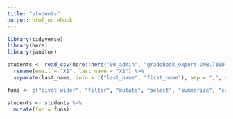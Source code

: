 ```yaml
---
title: "students"
output: html_notebook
---
```


```r
library(tidyverse)
library(here)
library(janitor)
```

```r
students <- read_csv(here::here("00_admin", "gradebook_export-CMB.710D.01.F19.csv"), skip = 1, col_names = FALSE) %>% 
  rename(email = "X1", last_name = "X2") %>% 
  separate(last_name, into = c("last_name", "first_name"), sep = ",", remove = TRUE)

funs <- c("pivot_wider", "filter", "mutate", "select", "summarize", "count", "group_by", "arrange", "separate()", "unite", "x_join()", "read_x (csv, tsv, etc)", "write_x (csv, tsv, etc) ", "bind_rows/cols", "rename()", "tibble()", "geom_point", "labs+", "theme_x()", "ggsave()")

students <- students %>% 
  mutate(fun = funs)
```

